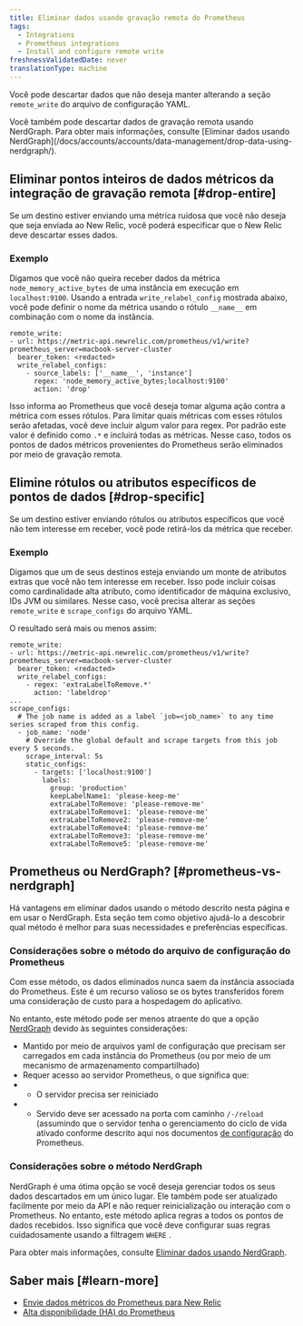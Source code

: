 ```yaml
---
title: Eliminar dados usando gravação remota do Prometheus
tags:
  - Integrations
  - Prometheus integrations
  - Install and configure remote write
freshnessValidatedDate: never
translationType: machine
---
```


Você pode descartar dados que não deseja manter alterando a seção `remote_write` do arquivo de configuração YAML.

<Callout variant="tip">
  Você também pode descartar dados de gravação remota usando NerdGraph. Para obter mais informações, consulte [Eliminar dados usando NerdGraph](/docs/accounts/accounts/data-management/drop-data-using-nerdgraph/).
</Callout>

## Eliminar pontos inteiros de dados métricos da integração de gravação remota [#drop-entire]

Se um destino estiver enviando uma métrica ruidosa que você não deseja que seja enviada ao New Relic, você poderá especificar que o New Relic deve descartar esses dados.

### Exemplo

Digamos que você não queira receber dados da métrica `node_memory_active_bytes` de uma instância em execução em `localhost:9100`. Usando a entrada `write_relabel_config` mostrada abaixo, você pode definir o nome da métrica usando o rótulo `__name__` em combinação com o nome da instância.

```
remote_write:
- url: https://metric-api.newrelic.com/prometheus/v1/write?prometheus_server=macbook-server-cluster
  bearer_token: <redacted>
  write_relabel_configs:
    - source_labels: ['__name__', 'instance']
      regex: 'node_memory_active_bytes;localhost:9100'
      action: 'drop'
```

Isso informa ao Prometheus que você deseja tomar alguma ação contra a métrica com esses rótulos. Para limitar quais métricas com esses rótulos serão afetadas, você deve incluir algum valor para regex. Por padrão este valor é definido como `.*` e incluirá todas as métricas. Nesse caso, todos os pontos de dados métricos provenientes do Prometheus serão eliminados por meio de gravação remota.

## Elimine rótulos ou atributos específicos de pontos de dados [#drop-specific]

Se um destino estiver enviando rótulos ou atributos específicos que você não tem interesse em receber, você pode retirá-los da métrica que receber.

### Exemplo

Digamos que um de seus destinos esteja enviando um monte de atributos extras que você não tem interesse em receber. Isso pode incluir coisas como cardinalidade alta atributo, como identificador de máquina exclusivo, IDs JVM ou similares. Nesse caso, você precisa alterar as seções `remote_write` e `scrape_configs` do arquivo YAML.

O resultado será mais ou menos assim:

```
remote_write:
- url: https://metric-api.newrelic.com/prometheus/v1/write?prometheus_server=macbook-server-cluster
  bearer_token: <redacted>
  write_relabel_configs:
    - regex: 'extraLabelToRemove.*'
      action: 'labeldrop'
...
scrape_configs:
  # The job name is added as a label `job=<job_name>` to any time series scraped from this config.
  - job_name: 'node'
    # Override the global default and scrape targets from this job every 5 seconds.
    scrape_interval: 5s
    static_configs:
      - targets: ['localhost:9100']
        labels:
          group: 'production'
          keepLabelName1: 'please-keep-me'
          extraLabelToRemove: 'please-remove-me'
          extraLabelToRemove1: 'please-remove-me'
          extraLabelToRemove2: 'please-remove-me'
          extraLabelToRemove4: 'please-remove-me'
          extraLabelToRemove3: 'please-remove-me'
          extraLabelToRemove5: 'please-remove-me'
```

## Prometheus ou NerdGraph? [#prometheus-vs-nerdgraph]

Há vantagens em eliminar dados usando o método descrito nesta página e em usar o NerdGraph. Esta seção tem como objetivo ajudá-lo a descobrir qual método é melhor para suas necessidades e preferências específicas.

### Considerações sobre o método do arquivo de configuração do Prometheus

Com esse método, os dados eliminados nunca saem da instância associada do Prometheus. Este é um recurso valioso se os bytes transferidos forem uma consideração de custo para a hospedagem do aplicativo.

No entanto, este método pode ser menos atraente do que a opção [NerdGraph](/docs/accounts/accounts/data-management/drop-data-using-nerdgraph/) devido às seguintes considerações:

* Mantido por meio de arquivos yaml de configuração que precisam ser carregados em cada instância do Prometheus (ou por meio de um mecanismo de armazenamento compartilhado)
* Requer acesso ao servidor Prometheus, o que significa que:
* * O servidor precisa ser reiniciado
* * Servido deve ser acessado na porta com caminho `/-/reload` (assumindo que o servidor tenha o gerenciamento do ciclo de vida ativado conforme descrito aqui nos documentos [de configuração](https://prometheus.io/docs/prometheus/latest/configuration/configuration/#configuration) do Prometheus.

### Considerações sobre o método NerdGraph

NerdGraph é uma ótima opção se você deseja gerenciar todos os seus dados descartados em um único lugar. Ele também pode ser atualizado facilmente por meio da API e não requer reinicialização ou interação com o Prometheus. No entanto, este método aplica regras a todos os pontos de dados recebidos. Isso significa que você deve configurar suas regras cuidadosamente usando a filtragem `WHERE` .

Para obter mais informações, consulte [Eliminar dados usando NerdGraph](/docs/accounts/accounts/data-management/drop-data-using-nerdgraph/).

## Saber mais [#learn-more]

* [Envie dados métricos do Prometheus para New Relic](/docs/integrations/prometheus-integrations/get-started/send-prometheus-metric-data-new-relic/)
* [Alta disponibilidade (HA) do Prometheus](/docs/integrations/prometheus-integrations/install-configure/prometheus-high-availability-ha/)
